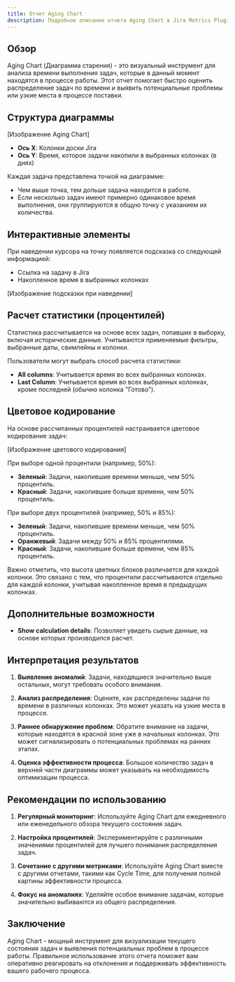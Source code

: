 ```yaml
---
title: Отчет Aging Chart
description: Подробное описание отчета Aging Chart в Jira Metrics Plugin и его интерпретация.
---
```


## Обзор

Aging Chart (Диаграмма старения) - это визуальный инструмент для анализа времени выполнения задач, которые в данный момент находятся в процессе работы. Этот отчет помогает быстро оценить распределение задач по времени и выявить потенциальные проблемы или узкие места в процессе поставки.

## Структура диаграммы

[Изображение Aging Chart]

- **Ось X**: Колонки доски Jira
- **Ось Y**: Время, которое задачи накопили в выбранных колонках (в днях)

Каждая задача представлена точкой на диаграмме:
- Чем выше точка, тем дольше задача находится в работе.
- Если несколько задач имеют примерно одинаковое время выполнения, они группируются в общую точку с указанием их количества.

## Интерактивные элементы

При наведении курсора на точку появляется подсказка со следующей информацией:
- Ссылка на задачу в Jira
- Накопленное время в выбранных колонках

[Изображение подсказки при наведении]

## Расчет статистики (процентилей)

Статистика рассчитывается на основе всех задач, попавших в выборку, включая исторические данные. Учитываются применяемые фильтры, выбранные даты, свимлейны и колонки.

Пользователи могут выбрать способ расчета статистики:
- **All columns**: Учитывается время во всех выбранных колонках.
- **Last Column**: Учитывается время во всех выбранных колонках, кроме последней (обычно колонка "Готово").

## Цветовое кодирование

На основе рассчитанных процентилей настраивается цветовое кодирование задач:

[Изображение цветового кодирования]

При выборе одной процентили (например, 50%):
- **Зеленый**: Задачи, накопившие времени меньше, чем 50% процентиль.
- **Красный**: Задачи, накопившие больше времени, чем 50% процентиль.

При выборе двух процентилей (например, 50% и 85%):
- **Зеленый**: Задачи, накопившие времени меньше, чем 50% процентиль.
- **Оранжевый**: Задачи между 50% и 85% процентилями.
- **Красный**: Задачи, накопившие больше времени, чем 85% процентиль.

Важно отметить, что высота цветных блоков различается для каждой колонки. Это связано с тем, что процентили рассчитываются отдельно для каждой колонки, учитывая накопленное время в предыдущих колонках.

## Дополнительные возможности

- **Show calculation details**: Позволяет увидеть сырые данные, на основе которых производился расчет.

## Интерпретация результатов

1. **Выявление аномалий**: Задачи, находящиеся значительно выше остальных, могут требовать особого внимания.

2. **Анализ распределения**: Оцените, как распределены задачи по времени в различных колонках. Это может указать на узкие места в процессе.

3. **Раннее обнаружение проблем**: Обратите внимание на задачи, которые находятся в красной зоне уже в начальных колонках. Это может сигнализировать о потенциальных проблемах на ранних этапах.

4. **Оценка эффективности процесса**: Большое количество задач в верхней части диаграммы может указывать на необходимость оптимизации процесса.

## Рекомендации по использованию

1. **Регулярный мониторинг**: Используйте Aging Chart для ежедневного или еженедельного обзора текущего состояния задач.

2. **Настройка процентилей**: Экспериментируйте с различными значениями процентилей для лучшего понимания распределения задач.

3. **Сочетание с другими метриками**: Используйте Aging Chart вместе с другими отчетами, такими как Cycle Time, для получения полной картины эффективности процесса.

4. **Фокус на аномалиях**: Уделяйте особое внимание задачам, которые значительно выбиваются из общего распределения.

## Заключение

Aging Chart - мощный инструмент для визуализации текущего состояния задач и выявления потенциальных проблем в процессе работы. Правильное использование этого отчета поможет вам оперативно реагировать на отклонения и поддерживать эффективность вашего рабочего процесса.